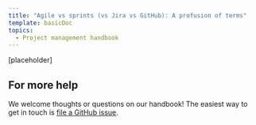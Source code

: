 ```yaml
---
title: "Agile vs sprints (vs Jira vs GitHub): A profusion of terms"
template: basicDoc
topics:
  - Project management handbook
---
```


[placeholder]

## For more help

We welcome thoughts or questions on our handbook! The easiest way to get in touch is [file a GitHub issue](https://github.com/newrelic/docs-website/issues/new/choose).
